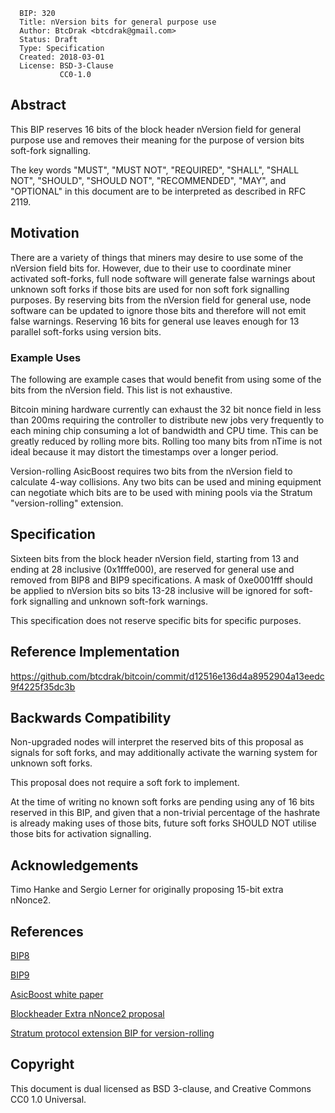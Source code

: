 <pre>
  BIP: 320
  Title: nVersion bits for general purpose use
  Author: BtcDrak <btcdrak@gmail.com>
  Status: Draft
  Type: Specification
  Created: 2018-03-01
  License: BSD-3-Clause
           CC0-1.0
</pre>

==Abstract==

This BIP reserves 16 bits of the block header nVersion field for general purpose use and removes their meaning for the purpose of version bits soft-fork signalling.

The key words "MUST", "MUST NOT", "REQUIRED", "SHALL", "SHALL NOT", "SHOULD", "SHOULD NOT", "RECOMMENDED", "MAY", and "OPTIONAL" in this document are to be interpreted as described in RFC 2119.

==Motivation==

There are a variety of things that miners may desire to use some of the nVersion field bits for. However, due to their use to coordinate miner activated soft-forks, full node software will generate false warnings about unknown soft forks if those bits are used for non soft fork signalling purposes. By reserving bits from the nVersion field for general use, node software can be updated to ignore those bits and therefore will not emit false warnings. Reserving 16 bits for general use leaves enough for 13 parallel soft-forks using version bits.

===Example Uses===

The following are example cases that would benefit from using some of the bits from the nVersion field. This list is not exhaustive.

Bitcoin mining hardware currently can exhaust the 32 bit nonce field in less than 200ms requiring the controller to distribute new jobs very frequently to each mining chip consuming a lot of bandwidth and CPU time. This can be greatly reduced by rolling more bits. Rolling too many bits from nTime is not ideal because it may distort the timestamps over a longer period.

Version-rolling AsicBoost requires two bits from the nVersion field to calculate 4-way collisions. Any two bits can be used and mining equipment can negotiate which bits are to be used with mining pools via the Stratum "version-rolling" extension.

==Specification==

Sixteen bits from the block header nVersion field, starting from 13 and ending at 28 inclusive (0x1fffe000), are reserved for general use and removed from BIP8 and BIP9 specifications. A mask of 0xe0001fff should be applied to nVersion bits so bits 13-28 inclusive will be ignored for soft-fork signalling and unknown soft-fork warnings.

This specification does not reserve specific bits for specific purposes.

==Reference Implementation==

https://github.com/btcdrak/bitcoin/commit/d12516e136d4a8952904a13eedc9f4225f35dc3b

==Backwards Compatibility==

Non-upgraded nodes will interpret the reserved bits of this proposal as signals for soft forks, and may additionally activate the warning system for unknown soft forks.

This proposal does not require a soft fork to implement.

At the time of writing no known soft forks are pending using any of 16 bits reserved in this BIP, and given that a non-trivial percentage of the  hashrate is already making uses of those bits, future soft forks SHOULD NOT utilise those bits for activation signalling.

==Acknowledgements==

Timo Hanke and Sergio Lerner for originally proposing 15-bit extra nNonce2.

==References==

[[bip-0008.mediawiki|BIP8]]

[[bip-0009.mediawiki|BIP9]]

[https://arxiv.org/pdf/1604.00575.pdf AsicBoost white paper]

[https://github.com/BlockheaderNonce2/bitcoin/wiki Blockheader Extra nNonce2 proposal]

[https://github.com/slushpool/stratumprotocol/blob/master/stratum-extensions.mediawiki Stratum protocol extension BIP for version-rolling]

==Copyright==

This document is dual licensed as BSD 3-clause, and Creative Commons CC0 1.0 Universal.
